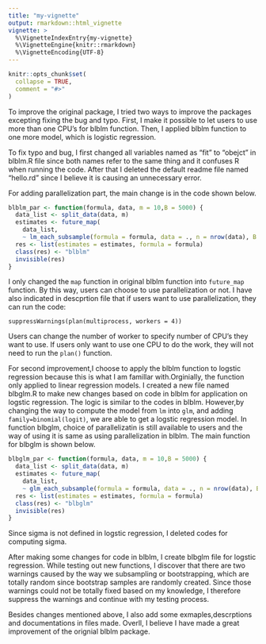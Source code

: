 ```yaml
---
title: "my-vignette"
output: rmarkdown::html_vignette
vignette: >
  %\VignetteIndexEntry{my-vignette}
  %\VignetteEngine{knitr::rmarkdown}
  %\VignetteEncoding{UTF-8}
---
```


```r
knitr::opts_chunk$set(
  collapse = TRUE,
  comment = "#>"
)
```

  To improve the original package, I tried two ways to improve the packages excepting fixing the bug and typo. First, I make it possible to let users to use more than one CPU's for blblm function. Then, I applied blblm function to one more model, which is logistic regression. 
  
  To fix typo and bug, I first changed all variables named as "fit" to "obejct" in blblm.R file since both names refer to the same thing and it confuses R when running the code. After that I deleted the default readme file named "hello.rd" since I believe it is causing an unnecessary error.
  
  For adding parallelization part, the main change is in the code shown below.
```r
blblm_par <- function(formula, data, m = 10,B = 5000) {
  data_list <- split_data(data, m)
  estimates <- future_map(
    data_list,
    ~ lm_each_subsample(formula = formula, data = ., n = nrow(data), B = B))
  res <- list(estimates = estimates, formula = formula)
  class(res) <- "blblm"
  invisible(res)
}
```

  I only changed the `map` function in original blblm function into `future_map` function. By this way, users can choose to use parallelization or not. I have also indicated in descprtion file that if users want to use parallelization, they can run the code: 
  
`suppressWarnings(plan(multiprocess, workers = 4))`

  Users can change the number of worker to specify number of CPU's they want to use. If users only want to use one CPU to do the work, they will not need to run the `plan()` function. 
  
  For second improvement,I choose to apply the blblm function to logstic regression because this is what I am famillar with.Orginially, the function only applied to linear regression models. I created a new file named blbglm.R to make new changes based on code in blblm for application on logstic regression. The logic is similar to the codes in blblm. However,by changing the way to compute the model from `lm` into `glm`, and adding `family=binomial(logit)`, we are able to get a logstic regression model. In function blbglm, choice of parallelizatin is still available to users and the way of using it is same as using parallelization in blblm. The main function for blbglm is shown below.
  
```r
blbglm_par <- function(formula, data, m = 10,B = 5000) {
  data_list <- split_data(data, m)
  estimates <- future_map(
    data_list,
    ~ glm_each_subsample(formula = formula, data = ., n = nrow(data), B = B))
  res <- list(estimates = estimates, formula = formula)
  class(res) <- "blbglm"
  invisible(res)
}
```

  Since sigma is not defined in logstic regression, I deleted codes for computing sigma.
  
  After making some changes for code in blblm, I create blbglm file for logstic regression. While testing out new functions, I discover that there are two warnings caused by the way we subsampling or bootstrapping, which are totally random since bootstrap samples are randomly created. Since those warnings could not be totally fixed based on my knowledge, I therefore suppress the warnings and continue with my testing process.
  
  Besides changes mentioned above, I also add some exmaples,descrptions and documentations in files made. Overll, I believe I have made a great improvement of the orignial blblm package.
  

